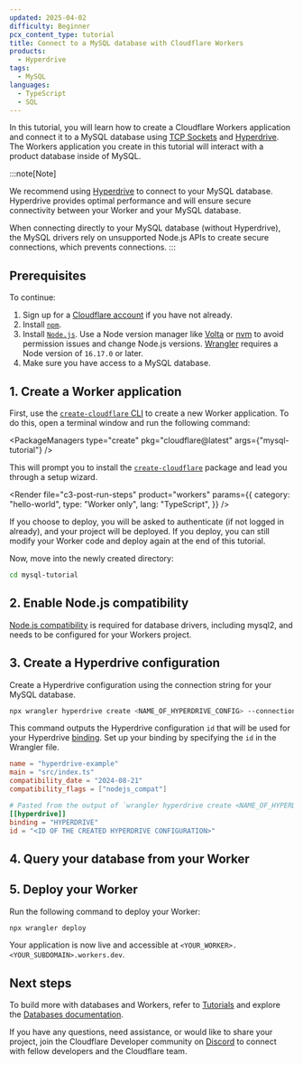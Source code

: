 ```yaml
---
updated: 2025-04-02
difficulty: Beginner
pcx_content_type: tutorial
title: Connect to a MySQL database with Cloudflare Workers
products:
  - Hyperdrive
tags:
  - MySQL
languages:
  - TypeScript
  - SQL
---
```



In this tutorial, you will learn how to create a Cloudflare Workers application and connect it to a MySQL database using [TCP Sockets](/workers/runtime-apis/tcp-sockets/) and [Hyperdrive](/hyperdrive/). The Workers application you create in this tutorial will interact with a product database inside of MySQL.

:::note[Note]

We recommend using [Hyperdrive](/hyperdrive/) to connect to your MySQL database. Hyperdrive provides optimal performance and will ensure secure connectivity between your Worker and your MySQL database.

When connecting directly to your MySQL database (without Hyperdrive), the MySQL drivers rely on unsupported Node.js APIs to create secure connections, which prevents connections.
:::

## Prerequisites

To continue:

1. Sign up for a [Cloudflare account](https://dash.cloudflare.com/sign-up/workers-and-pages) if you have not already.
2. Install [`npm`](https://docs.npmjs.com/getting-started).
3. Install [`Node.js`](https://nodejs.org/en/). Use a Node version manager like [Volta](https://volta.sh/) or [nvm](https://github.com/nvm-sh/nvm) to avoid permission issues and change Node.js versions. [Wrangler](/workers/wrangler/install-and-update/) requires a Node version of `16.17.0` or later.
4. Make sure you have access to a MySQL database.

## 1. Create a Worker application

First, use the [`create-cloudflare` CLI](https://github.com/cloudflare/workers-sdk/tree/main/packages/create-cloudflare) to create a new Worker application. To do this, open a terminal window and run the following command:

<PackageManagers
	type="create"
	pkg="cloudflare@latest"
	args={"mysql-tutorial"}
/>

This will prompt you to install the [`create-cloudflare`](https://www.npmjs.com/package/create-cloudflare) package and lead you through a setup wizard.

<Render
	file="c3-post-run-steps"
	product="workers"
	params={{
		category: "hello-world",
		type: "Worker only",
		lang: "TypeScript",
	}}
/>

If you choose to deploy, you will be asked to authenticate (if not logged in already), and your project will be deployed. If you deploy, you can still modify your Worker code and deploy again at the end of this tutorial.

Now, move into the newly created directory:

```sh
cd mysql-tutorial
```

## 2. Enable Node.js compatibility

[Node.js compatibility](/workers/runtime-apis/nodejs/) is required for database drivers, including mysql2, and needs to be configured for your Workers project.

<Render file="nodejs_compat" product="workers" />

## 3. Create a Hyperdrive configuration

Create a Hyperdrive configuration using the connection string for your MySQL database.

```bash
npx wrangler hyperdrive create <NAME_OF_HYPERDRIVE_CONFIG> --connection-string="mysql://user:password@HOSTNAME_OR_IP_ADDRESS:PORT/database_name"
```

This command outputs the Hyperdrive configuration `id` that will be used for your Hyperdrive [binding](/workers/runtime-apis/bindings/). Set up your binding by specifying the `id` in the Wrangler file.

<WranglerConfig>

```toml {7-9}
name = "hyperdrive-example"
main = "src/index.ts"
compatibility_date = "2024-08-21"
compatibility_flags = ["nodejs_compat"]

# Pasted from the output of `wrangler hyperdrive create <NAME_OF_HYPERDRIVE_CONFIG> --connection-string=[...]` above.
[[hyperdrive]]
binding = "HYPERDRIVE"
id = "<ID OF THE CREATED HYPERDRIVE CONFIGURATION>"
```

</WranglerConfig>

## 4. Query your database from your Worker

<Render file="use-mysql2-to-make-query" product="hyperdrive" />

## 5. Deploy your Worker

Run the following command to deploy your Worker:

```sh
npx wrangler deploy
```

Your application is now live and accessible at `<YOUR_WORKER>.<YOUR_SUBDOMAIN>.workers.dev`.

## Next steps

To build more with databases and Workers, refer to [Tutorials](/workers/tutorials) and explore the [Databases documentation](/workers/databases).

If you have any questions, need assistance, or would like to share your project, join the Cloudflare Developer community on [Discord](https://discord.cloudflare.com) to connect with fellow developers and the Cloudflare team.
